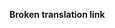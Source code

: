 '''Broken translation link'''{{en/-}}{{en/Bilingual box| Hu
| Azok a lapok kerülnek ide, amelyek már több, mint 10%-ban le vannak fordítva.
| ''Pages that are being translated to Hungarian, from 11% to 99% translated.''}}